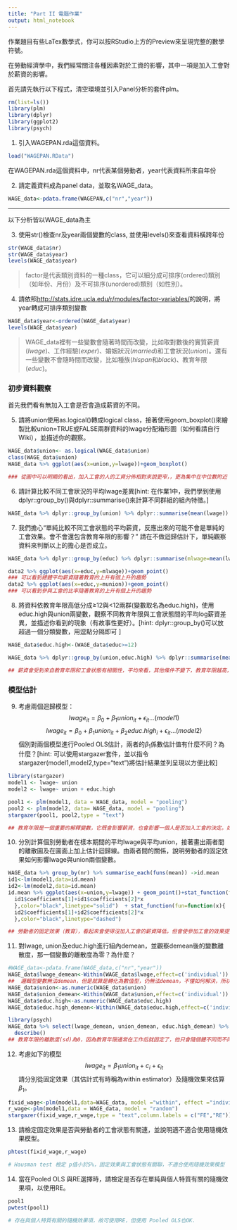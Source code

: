 ```yaml
---
title: "Part II 電腦作業"
output: html_notebook
---
```

作業題目有些LaTex數學式，你可以按RStudio上方的Preview來呈現完整的數學符號。

在勞動經濟學中，我們經常關注各種因素對於工資的影響，其中一項是加入工會對於薪資的影響。

首先請先執行以下程式，清空環境並引入Panel分析的套件plm。
```r
rm(list=ls())
library(plm)
library(dplyr)
library(ggplot2)
library(psych)
```


1. 引入WAGEPAN.rda這個資料。
```r
load("WAGEPAN.RData")
```

在WAGEPAN.rda這個資料中，nr代表某個勞動者，year代表資料所來自年份

2. 請定義資料成為panel data，並取名WAGE_data。
```r
WAGE_data<-pdata.frame(WAGEPAN,c("nr","year"))
```

***
以下分析皆以WAGE_data為主

3. 使用str()檢查nr及year兩個變數的class, 並使用levels()來查看資料橫跨年份
```r
str(WAGE_data$nr)
str(WAGE_data$year)
levels(WAGE_data$year)
```

> factor是代表類別資料的一種class，它可以細分成可排序(ordered)類別（如年份、月份）及不可排序(unordered)類別（如性別）。

4. 請依照<http://stats.idre.ucla.edu/r/modules/factor-variables/>的說明，將year轉成可排序類別變數
```r
WAGE_data$year<-ordered(WAGE_data$year)
levels(WAGE_data$year)
```


> WAGE_data裡有一些變數會隨著時間而改變，比如取對數後的實質薪資($lwage$)、工作經驗($exper$)、婚姻狀況($married$)和工會狀況($union$)。還有一些變數不會隨時間而改變，比如種族($hispan$和$black$)、教育年限($educ$)。

### 初步資料觀察
首先我們看有無加入工會是否會造成薪資的不同。

5. 請將union使用as.logical()轉成logical  class，接著使用geom_boxplot()來繪製比較union=TRUE或FALSE兩群資料的lwage分配箱形圖（如何看請自行Wiki），並描述你的觀察。
```r
WAGE_data$union<- as.logical(WAGE_data$union)
class(WAGE_data$union)
WAGE_data %>% ggplot(aes(x=union,y=lwage))+geom_boxplot()

### 從圖中可以明顯的看出，加入工會的人的工資分佈相對來說更窄，，更為集中在中位數附近（四分位距變窄），且其最小值、中位數、上四分位數、下四分位數比沒加入工會的有明顯的提高，但最大值變小，看起來工會有降低高工資，提高低工資，并使工資分佈更為集中的效果。
```


6. 請計算比較不同工會狀況的平均lwage差異[hint: 在作業1中，我們學到使用dplyr::group_by()與dplyr::summarise()來計算不同群組的組內特徵。]
```r
WAGE_data %>% dplyr::group_by(union) %>% dplyr::summarise(mean(lwage))
```

 7. 我們擔心“單純比較不同工會狀態的平均薪資，反應出來的可能不會是單純的工會效果。會不會還包含教育年限的影響？” 請在不做迴歸估計下，單純觀察資料來判斷以上的擔心是否成立。
```r
WAGE_data %>% dplyr::group_by(educ) %>% dplyr::summarise(mlwage=mean(lwage),munion=mean(union)) -> data2

data2 %>% ggplot(aes(x=educ,y=mlwage))+geom_point()
### 可以看到總體平均薪資隨著教育的上升有個上升的趨勢 
data2 %>% ggplot(aes(x=educ,y=munion))+geom_point()
### 可以看到參與工會的比率隨著教育的上升有個上升的趨勢
```

8. 將資料依教育年限高低分成≥12與<12兩群(變數取名為educ.high)，使用educ.high與union兩變數，觀察不同教育年限與工會狀態間的平均log薪資差異，並描述你看到的現象（有故事性更好）。[hint: dplyr::group_by()可以放超過一個分類變數，用逗點分隔即可 ]
```r
WAGE_data$educ.high<-(WAGE_data$educ>=12)

WAGE_data %>% dplyr::group_by(union,educ.high) %>% dplyr::summarise(mean(lwage))

## 薪資會受到來自教育年限和工會狀態有相關性，平均來看，其他條件不變下，教育年限越高，平均薪資越高（教育提高了人力資本）；加入工會的平均薪資比沒加入高（工會作為一個勞方阻止，提高了工薪階層與資方的議價能力）。
```

### 模型估計
9. 考慮兩個迴歸模型：
$$lwage_{it}	=\beta_{0}+\beta_{1}union_{it}+\epsilon_{it}...(model1)$$
$$lwage_{it}	=\beta_{0}+\beta_{1}union_{it}+\beta_{2}educ.high_{i}+\epsilon_{it}...(model2)$$
個別對兩個模型進行Pooled OLS估計，兩者的$\beta_1$係數估計值有什麼不同？為什麼？[hint: 可以使用stargazer套件，並以指令stargazer(model1,model2,type="text")將估計結果並列呈現以方便比較]
```r
library(stargazer)
model1 <- lwage~ union
model2 <- lwage~ union + educ.high

pool1 <- plm(model1, data = WAGE_data, model = "pooling")
pool2 <- plm(model2, data= WAGE_data, model = "pooling")
stargazer(pool1, pool2,type = "text")

## 教育年限是一個重要的解釋變數，它既會影響薪資，也會影響一個人是否加入工會的決定。如我們之前箱形圖看到的，加入工會的工資雖然會提高，但會更集中在平均值附近，也許接受高等教育的人對自己有更大的期望，因此會選擇不加入工會以謀求更高的薪資。
```

10. 分別計算個別勞動者在樣本期間的平均lwage與平均union，接著畫出兩者間的離散圖及在圖面上加上估計迴歸線。由兩者間的關係，說明勞動者的固定效果如何影響lwage與union兩個變數。
```r
WAGE_data %>% group_by(nr) %>% summarise_each(funs(mean)) ->id.mean
id1<-lm(model1,data=id.mean)
id2<-lm(model2,data=id.mean)
id.mean %>% ggplot(aes(x=union,y=lwage)) + geom_point()+stat_function(fun=function(x){
  id1$coefficients[1]+id1$coefficients[2]*x
  },color="black",linetype="solid")  + stat_function(fun=function(x){
  id2$coefficients[1]+id2$coefficients[2]*x
  },color="black",linetype="dashed")

## 勞動者的固定效果（教育），看起來會使得沒加入工會的薪資降低，但會使參加工會的效果提升
```


11. 對lwage, union及educ.high進行組內demean，並觀察demean後的變數離散度，那一個變數的離散度為零？為什麼？
```r
#WAGE_data<-pdata.frame(WAGE_data,c("nr","year"))
WAGE_data$lwage_demean<-Within(WAGE_data$lwage,effect=c('individual'))
##  邏輯型變數無法demean，但是就算是轉化為數值型，仍無法demean，不懂如何解決，所以後面用educ demean 沒用educ_high demean
WAGE_data$union<-as.numeric(WAGE_data$union)
WAGE_data$union_demean<-Within(WAGE_data$union,effect=c('individual'))
WAGE_data$educ.high<-as.numeric(WAGE_data$educ.high)
WAGE_data$educ.high_demean<-Within(WAGE_data$educ.high,effect=c('individual'))

library(psych)
WAGE_data %>% select(lwage_demean, union_demean, educ.high_demean) %>%
  describe()
## 教育年限的離散度(sd)為0，因為教育年限通常在工作后就固定了，他只會隨個體不同而不同，但并不會隨時間改變，而加入工會、薪資會隨時間變動。
```

12. 考慮如下的模型
$$lwage_{it}=\beta_{1}union_{it}+c_{i}+\epsilon_{it}$$
請分別從固定效果（其估計式有時稱為within estimator）及隨機效果來估算$\beta_1$。
```r
fixid_wage<-plm(model1,data=WAGE_data, model ="within", effect ="individual")
r_wage<-plm(model1,data = WAGE_data, model = "random")
stargazer(fixid_wage,r_wage,type = "text",column.labels = c("FE","RE"))

```

13. 請檢定固定效果是否與勞動者的工會狀態有關連，並說明適不適合使用隨機效果模型。
```r
phtest(fixid_wage,r_wage)

# Hausman test 檢定 p值小於5%，固定效果與工會狀態有關聯，不適合使用隨機效果模型
```

14. 當在Pooled OLS 與RE選擇時，請檢定是否存在單純與個人特質有關的隨機效果項，以使用RE。
```r
pool1
pwtest(pool1)

# 存在與個人特質有關的隨機效果項，故可使用RE，但使用 Pooled OLS也OK.
```